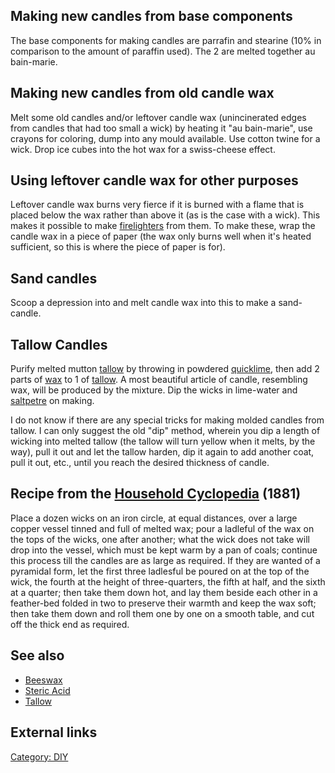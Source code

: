 ==Making new candles from base components==
The base components for making candles are parrafin and stearine (10% in comparison to the amount of paraffin used). The 2 are melted together au bain-marie.

==Making new candles from old candle wax==
Melt some old candles and/or leftover candle wax (unincinerated edges from candles that had too small a wick) by heating it "au bain-marie", use crayons for coloring, dump into any mould available. Use cotton twine for a wick. Drop ice cubes into the hot wax for a swiss-cheese effect.

==Using leftover candle wax for other purposes==
Leftover candle wax burns very fierce if it is burned with a flame that is placed below the wax rather than above it (as is the case with a wick). This makes it possible to make [[Fuel briquettes|firelighter]]s from them. To make these, wrap the candle wax in a piece of paper (the wax only burns well when it's heated sufficient, so this is where the piece of paper is for).

==Sand candles==
Scoop a depression into and melt candle wax into this to make a sand-candle.  

==Tallow Candles==
Purify melted mutton [[tallow]] by throwing in powdered [[quicklime]], then add 2 parts of [[wax]] to 1 of [[tallow]]. A most beautiful article of candle, resembling wax, will be produced by the mixture. Dip the wicks in lime-water and [[saltpetre]] on making. 

I do not know if there are any special tricks for making molded candles from tallow. I can only suggest the old "dip" method, wherein you dip a length of wicking into melted tallow (the tallow will turn yellow when it melts, by the way), pull it out and let the tallow harden, dip it again to add another coat, pull it out, etc., until you reach the desired thickness of candle. 

==Recipe from the [[Household Cyclopedia]] (1881)==
Place a dozen wicks on an iron circle, at equal distances, over a large copper vessel tinned and full of melted wax; pour a ladleful of the wax on the tops of the wicks, one after another; what the wick does not take will drop into the vessel, which must be kept warm by a pan of coals; continue this process till the candles are as large as required. If they are wanted of a pyramidal form, let the first three ladlesful be poured on at the top of the wick, the fourth at the height of three-quarters, the fifth at half, and the sixth at a quarter; then take them down hot, and lay them beside each other in a feather-bed folded in two to preserve their warmth and keep the wax soft; then take them down and roll them one by one on a smooth table, and cut off the thick end as required.

== See also ==
*[[Beeswax]]
*[[Steric Acid]]
*[[Tallow]]

== External links ==

[[Category: DIY]]